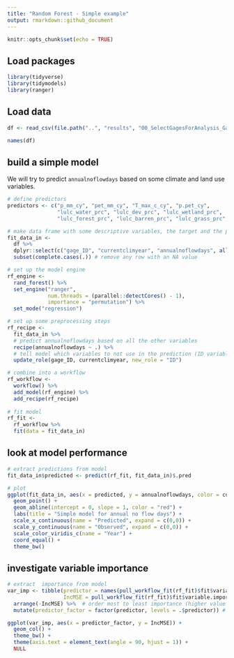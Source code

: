 ```yaml
---
title: "Random Forest - Simple example"
output: rmarkdown::github_document
---
```


```r
knitr::opts_chunk$set(echo = TRUE)
```

## Load packages

```r
library(tidyverse)
library(tidymodels)
library(ranger)
```

## Load data

```r
df <- read_csv(file.path("..", "results", "00_SelectGagesForAnalysis_GageSampleAnnual.csv"))

names(df)
```

## build a simple model

We will try to predict `annualnoflowdays` based on some climate and land use variables.

```r
# define predictors
predictors <- c("p_mm_cy", "pet_mm_cy", "T_max_c_cy", "p.pet_cy", 
                "lulc_water_prc", "lulc_dev_prc", "lulc_wetland_prc",
                "lulc_forest_prc", "lulc_barren_prc", "lulc_grass_prc", "lulc_ag_prc")

# make data frame with some descriptive variables, the target and the predictor variables
fit_data_in <- 
  df %>% 
  dplyr::select(c("gage_ID", "currentclimyear", "annualnoflowdays", all_of(predictors))) %>% 
  subset(complete.cases(.)) # remove any row with an NA value

# set up the model engine
rf_engine <- 
  rand_forest() %>% 
  set_engine("ranger", 
             num.threads = (parallel::detectCores() - 1),
             importance = "permutation") %>% 
  set_mode("regression")

# set up some preprocessing steps
rf_recipe <-
  fit_data_in %>% 
  # predict annualnoflowdays based on all the other variables
  recipe(annualnoflowdays ~ .) %>%
  # tell model which variables to not use in the prediction (ID variables)
  update_role(gage_ID, currentclimyear, new_role = "ID")

# combine into a workflow
rf_workflow <-
  workflow() %>% 
  add_model(rf_engine) %>% 
  add_recipe(rf_recipe)
    
# fit model
rf_fit <- 
  rf_workflow %>% 
  fit(data = fit_data_in)

```

## look at model performance

```r
# extract predictions from model
fit_data_in$predicted <- predict(rf_fit, fit_data_in)$.pred

# plot
ggplot(fit_data_in, aes(x = predicted, y = annualnoflowdays, color = currentclimyear)) +
  geom_point() +
  geom_abline(intercept = 0, slope = 1, color = "red") +
  labs(title = "Simple model for annual no flow days") +
  scale_x_continuous(name = "Predicted", expand = c(0,0)) +
  scale_y_continuous(name = "Observed", expand = c(0,0)) +
  scale_color_viridis_c(name = "Year") +
  coord_equal() +
  theme_bw()

```

## investigate variable importance

```r
# extract  importance from model
var_imp <- tibble(predictor = names(pull_workflow_fit(rf_fit)$fit$variable.importance),
                  IncMSE = pull_workflow_fit(rf_fit)$fit$variable.importance) %>% 
  arrange(-IncMSE) %>%  # order most to least importance (higher value = greater influence on predictors)
  mutate(predictor_factor = factor(predictor, levels = .$predictor)) # make a factor so they plot in order

ggplot(var_imp, aes(x = predictor_factor, y = IncMSE)) +
  geom_col() +
  theme_bw() +
  theme(axis.text = element_text(angle = 90, hjust = 1)) +
  NULL


```